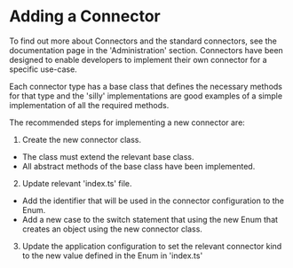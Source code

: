 
# Adding a Connector

To find out more about Connectors and the standard connectors, see the documentation page in the 'Administration'
section. Connectors have been designed to enable developers to implement their own connector for a specific use-case.

Each connector type has a base class that defines the necessary methods for that type and the 'silly' implementations
are good examples of a simple implementation of all the required methods.

The recommended steps for implementing a new connector are:

1.  Create the new connector class.

- The class must extend the relevant base class.
- All abstract methods of the base class have been implemented.

2. Update relevant 'index.ts' file.

- Add the identifier that will be used in the connector configuration to the Enum.
- Add a new case to the switch statement that using the new Enum that creates an object using the new connector class.

3. Update the application configuration to set the relevant connector kind to the new value defined in the Enum in
   'index.ts'


